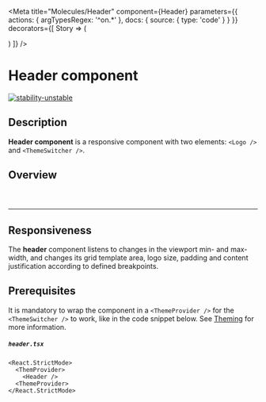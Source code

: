 
<Meta
  title="Molecules/Header"
  component={Header}
  parameters={{
    actions: {
      argTypesRegex: '^on.*'
    },
    docs: {
      source: {
        type: 'code'
      }
    }
  }}
  decorators={[
    Story => (
      <ThemeProvider>
        <div className="header-story-main">
          <Story />
        </div>
      </ThemeProvider>
    )
  ]}
/>

# Header component

[![stability-unstable](https://img.shields.io/badge/stability-unstable-yellow.svg)](https://github.com/emersion/stability-badges#unstable)

## Description

**Header component** is a responsive component with two elements: `<Logo />` and `<ThemeSwitcher />`.

## Overview

<Story name="Overview">
  <div style={{ width: '100%' }}>
    <Header />
  </div>
</Story>

---

## Responsiveness

The **header** component listens to changes in the viewport min- and max-width, and changes its grid template area, logo size, padding and content justification according to defined breakpoints.

## Prerequisites

It is mandatory to wrap the component in a `<ThemeProvider />` for the `<ThemeSwitcher />` to work, like in the code snippet below. See <a href="?path=/docs/atoms-brand-identity-theming--theming">Theming</a> for more information.

##### **`header.tsx`**

```tsx
<React.StrictMode>
  <ThemProvider>
    <Header />
  <ThemeProvider>
</React.StrictMode>
```

